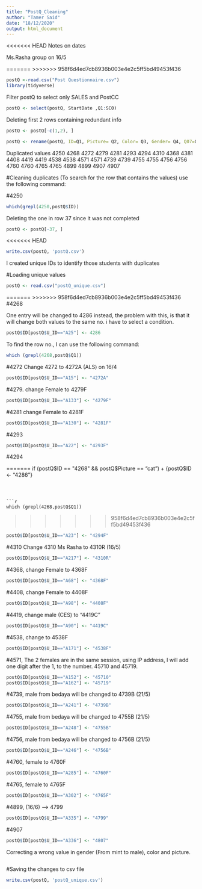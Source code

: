 ```yaml
---
title: "PostQ_Cleaning"
author: "Tamer Said"
date: "18/12/2020"
output: html_document
---
```


<<<<<<< HEAD
Notes on dates

Ms.Rasha group on 16/5

=======
>>>>>>> 958f6d4ed7cb8936b003e4e2c5ff5bd49453f436
```r
postQ <-read.csv("Post Questionnaire.csv")
library(tidyverse)
```

Filter postQ to select only SALES and PostCC

```r
postQ <- select(postQ, StartDate ,Q1:SC0)
```

Deleting first 2 rows containing redundant info

```r
postQ <- postQ[-c(1,2), ]
```


```r
postQ <- rename(postQ, ID=Q1, Picture= Q2, Color= Q3, Gender= Q4, Q07=Q7, Q08 = Q8, Q09 = Q9)
```

Duplicated values 
4250
4268
4272
4279
4281
4293
4294
4310
4368
4381
4408
4419
4419
4538
4538
4571
4571
4739
4739
4755
4755
4756
4756
4760
4760
4765
4765
4899
4899
4907
4907

#Cleaning duplicates (To search for the row that contains the values) use the following command:

#4250
```r
which(grepl(4250,postQ$ID))
```
Deleting the one in row 37 since it was not completed

```r
postQ <- postQ[-37, ]
```

<<<<<<< HEAD
```r
write.csv(postQ, 'postQ.csv')

```

I created unique IDs to identify those students with duplicates 

#Loading unique values 
```r
postQ <- read.csv("postQ_unique.csv")
```

=======
>>>>>>> 958f6d4ed7cb8936b003e4e2c5ff5bd49453f436
#4268

One entry will be changed to 4286 instead, the problem with this, is that it will change both values to the same no. i have to select a condition. 

```r
postQ$ID[postQ$U_ID=="A25"] <- 4286

```
To find the row no., I can use the following command:
```r
which (grepl(4268,postQ$Q1))
```

#4272
Change 4272 to 4272A (ALS) on 16/4
```r
postQ$ID[postQ$U_ID=="A15"] <- "4272A"
```

#4279. change Female to 4279F

```r
postQ$ID[postQ$U_ID=="A133"] <- "4279F"
```

#4281 change Female to 4281F

```r
postQ$ID[postQ$U_ID=="A130"] <- "4281F"
```

#4293

```r
postQ$ID[postQ$U_ID=="A22"] <- "4293F"
```

#4294

=======
if (postQ$ID == "4268" && postQ$Picture == "cat")
+ {postQ$ID <- "4286"}
```



```r
which (grepl(4268,postQ$Q1))
```

>>>>>>> 958f6d4ed7cb8936b003e4e2c5ff5bd49453f436
```r
postQ$ID[postQ$U_ID=="A23"] <- "4294F"
```

#4310
Change 4310 Ms Rasha to 4310R (16/5)

```r
postQ$ID[postQ$U_ID=="A217"] <- "4310R"
```

#4368, change Female to 4368F

```r
postQ$ID[postQ$U_ID=="A68"] <- "4368F"
```

#4408, change Female to 4408F
```r
postQ$ID[postQ$U_ID=="A98"] <- "4408F"
```

#4419, change male (CES) to "4419C"

```r
postQ$ID[postQ$U_ID=="A90"] <- "4419C"
```

#4538, change to 4538F

```r
postQ$ID[postQ$U_ID=="A171"] <- "4538F"
```

#4571, The 2 females are in the same session, using IP address, I will add one digit after the 1, to the number. 45710 and 45719. 

```r
postQ$ID[postQ$U_ID=="A152"] <- "45710"
postQ$ID[postQ$U_ID=="A162"] <- "45719"
```

#4739, male from bedaya will be changed to 4739B (21/5)

```r
postQ$ID[postQ$U_ID=="A241"] <- "4739B"
```

#4755, male from bedaya will be changed to 4755B (21/5)

```r
postQ$ID[postQ$U_ID=="A248"] <- "4755B"
```

#4756, male from bedaya will be changed to 4756B (21/5)

```r
postQ$ID[postQ$U_ID=="A246"] <- "4756B"
```

#4760, female to 4760F
```r
postQ$ID[postQ$U_ID=="A285"] <- "4760F"
```

#4765, female to 4765F

```r
postQ$ID[postQ$U_ID=="A302"] <- "4765F"
```

#4899, (16/6) --> 4799

```r
postQ$ID[postQ$U_ID=="A335"] <- "4799" 
```
#4907

```r
postQ$ID[postQ$U_ID=="A336"] <- "4807" 
```

Correcting a wrong value in gender (From mint to male), color and picture.

```r

```

#Saving the changes to csv file

```r
write.csv(postQ, 'postQ_unique.csv')
```


